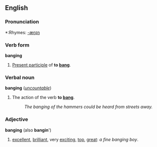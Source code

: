 ==English==

===Pronunciation===
*:Rhymes: [[Rhymes:English:-æŋɪŋ|-æŋɪŋ]]

===Verb form===
'''banging'''

#[[Present participle]] of '''to [[bang]]'''.

===Verbal noun===
'''banging''' (''[[uncountable]]'')

#The action of the verb '''to [[bang]]'''.
#:''The banging of the hammers could be heard from streets away.''

===Adjective===
'''banging''' (also '''bangin'''')

#[[excellent]], [[brilliant]], very [[exciting]], [[top]], [[great]]: ''a fine banging boy''.